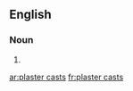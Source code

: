 
==English==

===Noun===
{{head|en|noun plural form}}

# {{plural of|plaster cast|lang=en}}

[[ar:plaster casts]]
[[fr:plaster casts]]